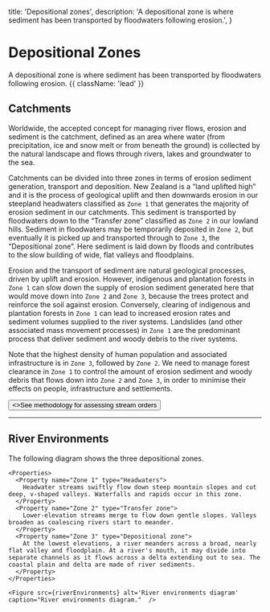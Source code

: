 

  title: 'Depositional zones',
  description:
    'A depositional zone is where sediment has been transported by floodwaters following erosion.',
}

# Depositional Zones

A depositional zone is where sediment has been transported by floodwaters following erosion. {{ className: 'lead' }}

##  <PyramidIcon /> Catchments

Worldwide, the accepted concept for managing river flows, erosion and sediment is the catchment, defined as an area where water (from precipitation, ice and snow melt or from beneath the ground) is collected by the natural landscape and flows through rivers, lakes and groundwater to the sea.

Catchments can be divided into three zones in terms of erosion sediment generation, transport and deposition.  New Zealand is a “land uplifted high” and it is the process of geological uplift and then downwards erosion in our steepland headwaters classified as `Zone 1` that generates the majority of erosion sediment in our catchments. This sediment is transported by floodwaters down to the “Transfer zone” classified as `Zone 2` in our lowland hills.  Sediment in floodwaters may be temporarily deposited in `Zone 2`, but eventually it is picked up and transported through to `Zone 3`, the “Depositional zone”. Here sediment is laid down by floods and contributes to the slow building of wide, flat valleys and floodplains.

Erosion and the transport of sediment are natural geological processes, driven by uplift and erosion.  However, indigenous and plantation forests in `Zone 1` can slow down the supply of erosion sediment generated here that would move down into `Zone 2` and `Zone 3`, because the trees protect and reinforce the soil against erosion. Conversely, clearing of indigenous and plantation forests in `Zone 1` can lead to increased erosion rates and sediment volumes supplied to the river systems. Landslides (and other associated mass movement processes) in `Zone 1` are the predominant process that deliver sediment and woody debris to the river systems.

Note that the highest density of human population and associated infrastructure is in `Zone 3`, followed by `Zone 2`.  We need to manage forest clearance in `Zone 1` to control the amount of erosion sediment and woody debris that flows down into `Zone 2` and `Zone 3`, in order to minimise their effects on people, infrastructure and settlements.

<div className="not-prose">
  <Button href="/stream-orders" variant="text" arrow="right">
    <>See methodology for assessing stream orders</>
  </Button>
</div>

---

## <WavesIcon /> River Environments

The following diagram shows the three depositional zones.

<Row>
  <Col>

    <Properties>
      <Property name="Zone 1" type="Headwaters">
        Headwater streams swiftly flow down steep mountain slopes and cut deep, v-shaped valleys. Waterfalls and rapids occur in this zone.
      </Property>
      <Property name="Zone 2" type="Transfer zone">
        Lower-elevation streams merge to flow down gentle slopes. Valleys broaden as coalescing rivers start to meander.
      </Property>
      <Property name="Zone 3" type="Depositional zone">
        At the lowest elevations, a river meanders across a broad, nearly flat valley and floodplain. At a river's mouth, it may divide into separate channels as it flows across a delta extending out to sea. The coastal plain and delta are made of river sediments.
      </Property>
    </Properties>

  </Col>
  <Col sticky>

    <Figure src={riverEnvironments} alt='River environments diagram' caption="River environments diagram."  />
    
  </Col>
</Row>
